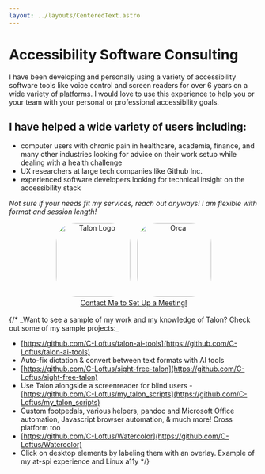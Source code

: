 ```yaml
---
layout: ../layouts/CenteredText.astro
---
```




<h1 class="text-center text-2xl">Accessibility Software Consulting</h1>

I have been developing and personally using a variety of accessibility software tools like
voice control and screen readers for over 6 years on a wide variety of
platforms. I would love to use this experience to help you or your team with your personal or
professional accessibility goals. 

<h2 class="p-8 text-center"> I have helped a wide variety of users including: </h2>

- computer users with chronic pain in healthcare, academia, finance, and many other industries looking for advice on their work setup while dealing with a health challenge
- UX researchers at large tech companies like Github Inc.
- experienced software developers looking for technical insight on the accessibility stack

_Not sure if your needs fit my services, reach out
anyways! I am flexible with format and session length!_

<center>
    <div class="flex items-center justify-center mt-10 gap-10 pb-10">
        <Image
            src={talonlogo}
            alt="Talon Logo"
            title="Talon Voice Control"
            style="border-radius: 40px; margin-right: 10px; width: 150px; height: 150px;"
        />
        <Image
            src={orcalogo}
            alt="Orca"
            title="Orca Screen Reader"
            style="border-radius: 40px; width: 150px; height: 150px;"
        />
    </div>
     <a class="bg-neutral-200 dark:bg-neutral-600 rounded-md p-4 hover:opacity-50 hover:cursor-pointer hover:border-neutral-800 !no-underline" href="/contact">Contact Me to Set Up a Meeting! </a>
</center>
<br />
{/* 
_Want to see a sample of my work and my knowledge of Talon? Check out some
of my sample projects:_ 


- [https://github.com/C-Loftus/talon-ai-tools](https://github.com/C-Loftus/talon-ai-tools)
- Auto-fix dictation & convert between text formats with AI tools 
- [https://github.com/C-Loftus/sight-free-talon](https://github.com/C-Loftus/sight-free-talon)
- Use Talon alongside a screenreader for blind users -
[https://github.com/C-Loftus/my_talon_scripts](https://github.com/C-Loftus/my_talon_scripts)
- Custom footpedals, various helpers, pandoc and Microsoft Office
automation, Javascript browser automation, & much more! Cross platform too
- [https://github.com/C-Loftus/Watercolor](https://github.com/C-Loftus/Watercolor)
- Click on desktop elements by labeling them with an overlay. Example of my
at-spi experience and Linux a11y */}
